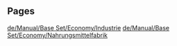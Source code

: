 
== Pages ==
[[de/Manual/Base Set/Economy/Industrie]]
[[de/Manual/Base Set/Economy/Nahrungsmittelfabrik]]
